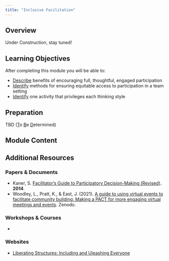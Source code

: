 ```yaml
---
title: "Inclusive Facilitation"
---
```


## Overview

Under Construction, stay tuned!

## Learning Objectives

After completing this module you will be able to: 

- <u>Describe</u> benefits of encouraging full, thoughtful, engaged participation
- <u>Identify</u> methods for ensuring equitable access to participation in a team setting
- <u>Identify</u> one activity that privileges each thinking style

## Preparation

TBD (<u>T</u>o <u>B</u>e <u>D</u>etermined)

## Module Content



## Additional Resources

### Papers & Documents

- Kaner, S. [Facilitator's Guide to Participatory Decision-Making (Revised)](https://bookshop.org/p/books/facilitator-s-guide-to-participatory-decision-making-sam-kaner/11179446?ean=9781118404959). **2014**.
- Woodley, L., Pratt, K., & East, J. (2021). [A guide to using virtual events to facilitate community building: Making a PACT for more engaging virtual meetings and events](https://doi.org/10.5281/zenodo.4987666). Zenodo.

### Workshops & Courses

- 

### Websites

- [Liberating Structures: Including and Uleashing Everyone](https://www.liberatingstructures.com/)
